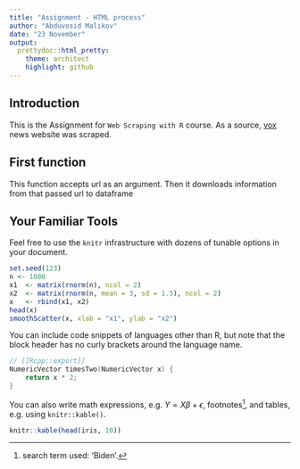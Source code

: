 ```yaml
---
title: "Assignment - HTML process"
author: "Abduvosid Malikov"
date: "23 November"
output:
  prettydoc::html_pretty:
    theme: architect
    highlight: github
---
```


## Introduction

This is the Assignment for `Web Scraping with R` course. As a source,  [vox](https://www.vox.com/search?page=1&q=Biden) news website was scraped. 

## First function

This function accepts url as an argument. Then it downloads information from that passed url to dataframe 



## Your Familiar Tools

Feel free to use the `knitr` infrastructure with dozens of tunable options in
your document.

```r
set.seed(123)
n <- 1000
x1  <- matrix(rnorm(n), ncol = 2)
x2  <- matrix(rnorm(n, mean = 3, sd = 1.5), ncol = 2)
x   <- rbind(x1, x2)
head(x)
smoothScatter(x, xlab = "x1", ylab = "x2")
```

You can include code snippets of languages other than R, but note that
the block header has no curly brackets around the language name.

```cpp
// [[Rcpp::export]]
NumericVector timesTwo(NumericVector x) {
    return x * 2;
}
```

You can also write math expressions, e.g. $Y = X\beta + \epsilon$,
footnotes^[search term used: 'Biden'.], and tables, e.g. using `knitr::kable()`.

```r
knitr::kable(head(iris, 10))
```

